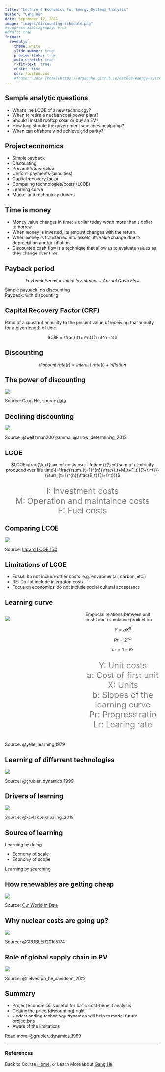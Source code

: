 ```yaml
---
title: "Lecture 4 Economics for Energy Systems Analysis"
author: "Gang He"
date: September 12, 2022
image: "images/discounting-schedule.png"
#suppress-bibliography: true
#draft: true
format:
  revealjs:
    theme: white
    slide-number: true
    preview-links: true
    auto-stretch: true
    r-fit-text: true
    center: true
    css: /custom.css
    #footer: Back [home](https://drganghe.github.io/est603-energy-systems-analysis-2022-fall/)
---
```


## Sample analytic questions

- What's the LCOE of a new technology?  
- When to retire a nuclear/coal power plant?    
- Should I install rooftop solar or buy an EV?  
- How long should the government subsidies heatpump?  
- When can offshore wind achieve grid parity?  


## Project economics
 
- Simple payback  
- Discounting  
- Present/future value  
- Uniform payments (annuities)  
- Capital recovery factor  
- Comparing technologies/costs (LCOE)  
- Learning curve  
- Market and technology drivers 


## Time is money

- Money value changes in time: a dollar today worth more than a dollar tomorrow.    
- When money is invested, its amount changes with the return.  
- When money is transferred into assets, its value change due to depreciation and/or inflation.  
- Discounted cash flow is a technique that allow us to evaluate values as they change over time.  
  

## Payback period 

<center>
$Payback\ Period = Initial\ Investment ÷ Annual\ Cash\ Flow$
</center>

Simple payback: no discounting  
Payback: with discounting  


## Capital Recovery Factor (CRF)

Ratio of a constant annunity to the present value of receiving that annuity for a given length of time.

<center>
$CRF = \frac{i(1+i)^n}{(1+i)^n - 1}$
</center>


## Discounting

<center>
$discount\ rate (r) = interest\ rate (i) + inflation$
</center>

## The power of discounting
![](images/discounting-schedule.png){fig-align="center"}

::: footer
Source: Gang He, source [data](discounting.xlsx) 
:::

## Declining discounting

![](images/declining-discounting.jpeg){fig-align="center"}

::: footer
Source: @weitzman2001gamma, @arrow_determining_2013  
:::

## LCOE
<center>
$LCOE=\frac{\text{sum of costs over lifetime}}{\text{sum of electricity produced over life time}}=\frac{\sum_{t=1}^{n}{\frac{I_t+M_t+F_t}{(1+r)^t}}}{\sum_{t=1}^{n}{\frac{E_t}{(1+r)^t}}}$
</center>

<p style="font-size:20pt; color:gray; text-align:center">
I: Investment costs  
M: Operation and maintaince costs  
F: Fuel costs 
</p>

## Comparing LCOE

![](images/lazard-lcoe-2021.png){fig-align="center"}

::: footer
Source: [Lazard LCOE 15.0](https://www.lazard.com/perspective/levelized-cost-of-energy-levelized-cost-of-storage-and-levelized-cost-of-hydrogen/)
:::

## Limitations of LCOE

- Fossil: Do not include other costs (e.g. enviromental, carbon, etc.)   
- RE: Do not include integraton costs
- Focus on economics, do not include social cultural acceptance


## Learning curve

:::columns

::: {.column width="50%"}

![](images/cumulative-learning-curve.png){fig-align="center"}

:::

::: {.column width="50%"}
Empircial relations between unit costs and cumulative production.
<center>
$Y = aX^b$

$Pr=2^{-b}$

$Lr=1-Pr$
</center>

<p style="font-size:20pt; color:gray; text-align:center">
Y: Unit costs  
a: Cost of first unit  
X: Units  
b: Slopes of the learning curve  
Pr: Progress ratio   
Lr: Learing rate
</p>

:::
:::

::: footer
Source: @yelle_learning_1979  
:::

## Learning of differrent technologies

![](images/energy-technology-learning.png){fig-align="center"}

::: footer
Source: @grubler_dynamics_1999 
:::

## Drivers of learning

![](images/contribution-to-module-cost-change.jpg){fig-align="center"}

::: footer
Source: @kavlak_evaluating_2018 
:::

## Source of learning

Learning by doing

- Economy of scale  
- Economy of scope  

Learning by searching  


## How renewables are getting cheap

![](images/learning-curves-for-electricity-prices.png){fig-align="center"}

::: footer
Source: [Our World in Data](https://ourworldindata.org/cheap-renewables-growth)
:::

## Why nuclear costs are going up?

![](images/nuclear-learning.jpg){fig-align="center"}

::: footer
Source: @GRUBLER20105174 
:::

## Role of global supply chain in PV 

![](images/fig2_prices_historical_national_global.png){fig-align="center"}

::: footer
Source: @helveston_he_davidson_2022 
:::

## Summary

- Project economics is useful for basic cost-benefit analysis  
- Getting the price (discounting) right  
- Understanding technology dynamics will help to model future projections  
- Aware of the limitations   


::: footer
Read more: @grubler_dynamics_1999 
:::

---
### References

::: {#refs}
:::

::: footer
Back to Course [Home](https://drganghe.github.io/est603-energy-systems-analysis-2022-fall/), or Learn More about [Gang He](https://drganghe.github.io)
:::